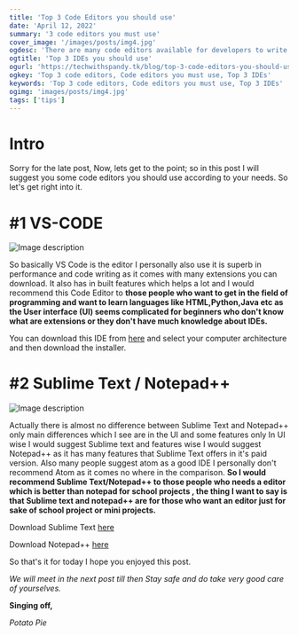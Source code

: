 ```yaml
---
title: 'Top 3 Code Editors you should use'
date: 'April 12, 2022'
summary: '3 code editors you must use'
cover_image: '/images/posts/img4.jpg'
ogdesc: 'There are many code editors available for developers to write code. Here are the top 3 you should use.'
ogtitle: 'Top 3 IDEs you should use'
ogurl: 'https://techwithspandy.tk/blog/top-3-code-editors-you-should-use'
ogkey: 'Top 3 code editors, Code editors you must use, Top 3 IDEs'
keywords: 'Top 3 code editors, Code editors you must use, Top 3 IDEs'
ogimg: 'images/posts/img4.jpg'
tags: ['tips']
---
```


# Intro

Sorry for the late post,
Now, lets get to the point; so in this post I will suggest you some code editors you should use according to your needs. So let's get right into it.

# #1 VS-CODE

![Image description](https://dev-to-uploads.s3.amazonaws.com/uploads/articles/6he9du0ipvkty6xuww06.png)

So basically VS Code is the editor I personally also use it is superb in performance and code writing as it comes with many extensions you can download. It also has in built features which helps a lot and I would recommend this Code Editor to **those people who want to get in the field of programming and want to learn languages like HTML,Python,Java etc as the User interface (UI) seems complicated for beginners who don't know what are extensions or they don't have much knowledge about IDEs.**

You can download this IDE from [here](https://code.visualstudio.com/download) and select your computer architecture and then download the installer.

# #2 Sublime Text / Notepad++

![Image description](https://dev-to-uploads.s3.amazonaws.com/uploads/articles/j37rfbakp0xorf9421zo.png)

Actually there is almost no difference between Sublime Text and Notepad++ only main differences which I see are in the UI and some features only In UI wise I would suggest Sublime text and features wise I would suggest Notepad++ as it has many features that Sublime Text offers in it's paid version. Also many people suggest atom as a good IDE I personally don't recommend Atom as it comes no where in the comparison. **So I would recommend Sublime Text/Notepad++ to those people who needs a editor which is better than notepad for school projects , the thing I want to say is that Sublime text and notepad++ are for those who want an editor just for sake of school project or mini projects.**

Download Sublime Text [here](https://download.sublimetext.com/sublime_text_build_4126_x64_setup.exe)

Download Notepad++ [here](https://github.com/notepad-plus-plus/notepad-plus-plus/releases/download/v8.2/npp.8.2.Installer.x64.exe)

So that's it for today I hope you enjoyed this post.

_We will meet in the next post till then Stay safe and do take very good care of yourselves._

**Singing off,**

_Potato Pie_
